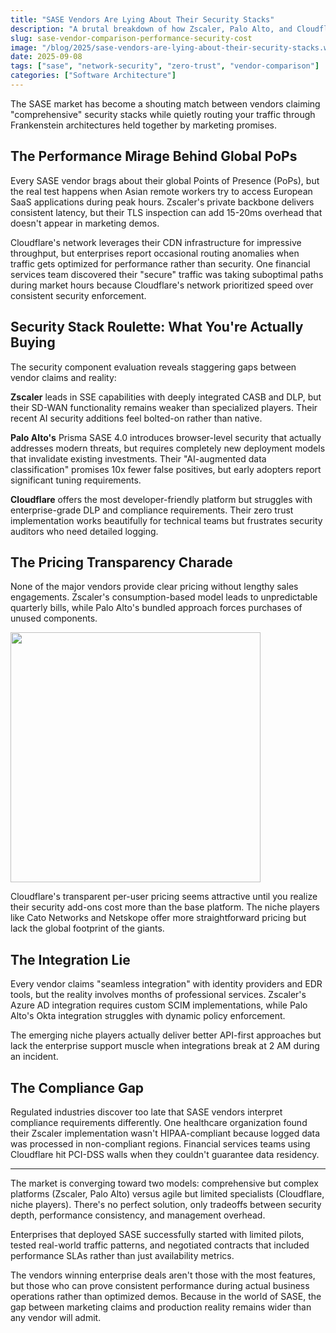 ```yaml
---
title: "SASE Vendors Are Lying About Their Security Stacks"
description: "A brutal breakdown of how Zscaler, Palo Alto, and Cloudflare actually perform when real traffic hits their global PoPs, and why pricing transparency is a myth."
slug: sase-vendor-comparison-performance-security-cost
image: "/blog/2025/sase-vendors-are-lying-about-their-security-stacks.webp"
date: 2025-09-08
tags: ["sase", "network-security", "zero-trust", "vendor-comparison"]
categories: ["Software Architecture"]
---
```


The SASE market has become a shouting match between vendors claiming "comprehensive" security stacks while quietly routing your traffic through Frankenstein architectures held together by marketing promises.

## The Performance Mirage Behind Global PoPs

Every SASE vendor brags about their global Points of Presence (PoPs), but the real test happens when Asian remote workers try to access European SaaS applications during peak hours. Zscaler's private backbone delivers consistent latency, but their TLS inspection can add 15-20ms overhead that doesn't appear in marketing demos.

Cloudflare's network leverages their CDN infrastructure for impressive throughput, but enterprises report occasional routing anomalies when traffic gets optimized for performance rather than security. One financial services team discovered their "secure" traffic was taking suboptimal paths during market hours because Cloudflare's network prioritized speed over consistent security enforcement.

## Security Stack Roulette: What You're Actually Buying

The security component evaluation reveals staggering gaps between vendor claims and reality:

**Zscaler** leads in SSE capabilities with deeply integrated CASB and DLP, but their SD-WAN functionality remains weaker than specialized players. Their recent AI security additions feel bolted-on rather than native.

**Palo Alto's** Prisma SASE 4.0 introduces browser-level security that actually addresses modern threats, but requires completely new deployment models that invalidate existing investments. Their "AI-augmented data classification" promises 10x fewer false positives, but early adopters report significant tuning requirements.

**Cloudflare** offers the most developer-friendly platform but struggles with enterprise-grade DLP and compliance requirements. Their zero trust implementation works beautifully for technical teams but frustrates security auditors who need detailed logging.

## The Pricing Transparency Charade

None of the major vendors provide clear pricing without lengthy sales engagements. Zscaler's consumption-based model leads to unpredictable quarterly bills, while Palo Alto's bundled approach forces purchases of unused components.


[<img src="/blog/2025/sase-vendor-comparison-gartner.webp" width="400"/>](/blog/2025/sase-vendor-comparison-gartner.webp)

Cloudflare's transparent per-user pricing seems attractive until you realize their security add-ons cost more than the base platform. The niche players like Cato Networks and Netskope offer more straightforward pricing but lack the global footprint of the giants.

## The Integration Lie

Every vendor claims "seamless integration" with identity providers and EDR tools, but the reality involves months of professional services. Zscaler's Azure AD integration requires custom SCIM implementations, while Palo Alto's Okta integration struggles with dynamic policy enforcement.

The emerging niche players actually deliver better API-first approaches but lack the enterprise support muscle when integrations break at 2 AM during an incident.

## The Compliance Gap

Regulated industries discover too late that SASE vendors interpret compliance requirements differently. One healthcare organization found their Zscaler implementation wasn't HIPAA-compliant because logged data was processed in non-compliant regions. Financial services teams using Cloudflare hit PCI-DSS walls when they couldn't guarantee data residency.

---

The market is converging toward two models: comprehensive but complex platforms (Zscaler, Palo Alto) versus agile but limited specialists (Cloudflare, niche players). There's no perfect solution, only tradeoffs between security depth, performance consistency, and management overhead.

Enterprises that deployed SASE successfully started with limited pilots, tested real-world traffic patterns, and negotiated contracts that included performance SLAs rather than just availability metrics.

The vendors winning enterprise deals aren't those with the most features, but those who can prove consistent performance during actual business operations rather than optimized demos. Because in the world of SASE, the gap between marketing claims and production reality remains wider than any vendor will admit.